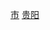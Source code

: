 {{Catnav|頁面分類|...|地级市|贵州地级市|贵阳|贵阳行政区划|贵阳区县市}}
{{Catnav|頁面分類|...|贵州地州市|贵州地级市|贵阳|贵阳行政区划|贵阳区县市}}
{{Catnav|頁面分類|...|贵州行政区划|贵州县级行政区|贵州县级市}}
{{catmore|清镇市|贵州省清镇市}}
[[Category:贵阳区县市|市]]
[[Category:贵州县级市|贵阳]]